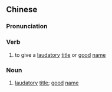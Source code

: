 {{also|美称}}
==Chinese==
{{zh-forms|s=美称}}

===Pronunciation===
{{zh-pron
|m=měichēng
|cat=v,n
}}

===Verb===
{{zh-verb}}

# to give a [[laudatory]] [[title]] or [[good]] [[name]]

===Noun===
{{zh-noun}}

# [[laudatory]] [[title]]; [[good]] [[name]]